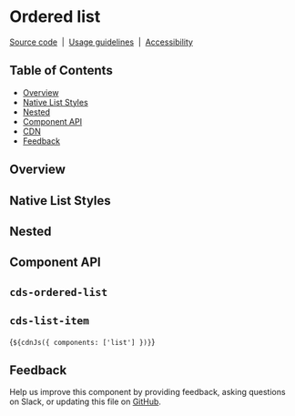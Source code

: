 
<Meta of={OrderedListStories} />

# Ordered list

[Source code](https://github.com/carbon-design-system/carbon/tree/main/packages/web-components/src/components/list)
&nbsp;|&nbsp;
[Usage guidelines](https://www.carbondesignsystem.com/components/list/usage)
&nbsp;|&nbsp;
[Accessibility](https://www.carbondesignsystem.com/components/list/accessibility)

## Table of Contents

- [Overview](#overview)
- [Native List Styles](#native-list-styles)
- [Nested](#nested)
- [Component API](#component-api)
- [CDN](#cdn)
- [Feedback](#feedback)

## Overview

<div style={{ paddingLeft: '15px' }}>
  <Canvas of={OrderedListStories.Default} />
</div>

## Native List Styles

<div style={{ paddingLeft: '15px' }}>
  <Canvas of={OrderedListStories.NativeListStyles} />
</div>

## Nested

<div style={{ paddingLeft: '15px' }}>
  <Canvas of={OrderedListStories.Nested} />
</div>

## Component API

## `cds-ordered-list`

<ArgTypes of="cds-ordered-list" />

## `cds-list-item`

<ArgTypes of="cds-list-item" />

<Markdown>{`${cdnJs({ components: ['list'] })}`}</Markdown>

## Feedback

Help us improve this component by providing feedback, asking questions on Slack,
or updating this file on
[GitHub](https://github.com/carbon-design-system/carbon/edit/main/packages/web-components/src/components/list/ordered-list.mdx).
